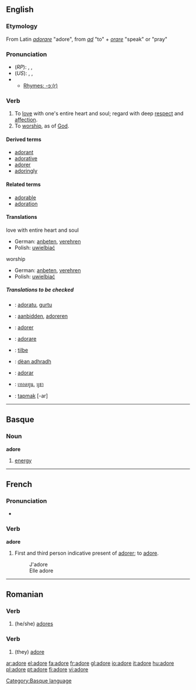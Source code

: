 {{see|adoré}}
==English==

===Etymology===
From Latin ''[[adorare]]'' "adore", from ''[[ad]]'' "to" + ''[[orare]]'' "speak" or "pray"

===Pronunciation===
*(''RP''): {{AHD|ədô'}}, {{IPA|/əˈdɔː/}}, {{SAMPA|/@"dO:/}}
*(''US''): {{AHD|ədôr'}}, {{IPA|/əˈdɔːr/}}, {{SAMPA|/@"dO:r/}}
*{{audio|en-us-adore.ogg|Audio (US)}}
**[[rhymes:English:-ɔː(r)|Rhymes: -ɔː(r)]]

===Verb===
{{en-verb|ador|ing}}

# To [[love]] with one's entire heart and soul; regard with deep [[respect]] and [[affection]].
# To [[worship]], as of [[God]].

====Derived terms====
*[[adorant]]
*[[adorative]]
*[[adorer]]
*[[adoringly]]

====Related terms====
*[[adorable]]
*[[adoration]]

====Translations====
;love with entire heart and soul
*German: [[anbeten]], [[verehren]]
*Polish: [[uwielbiać]]
;worship
*German: [[anbeten]], [[verehren]]
*Polish: [[uwielbiać]]
=====Translations to be checked=====
{{checktrans}}

*{{ttbc|Basque}}: [[adoratu]], [[gurtu]]
*{{ttbc|Dutch}}: [[aanbidden]], [[adoreren]]
*{{ttbc|French}}: [[adorer]]
*{{ttbc|Italian}}: [[adorare]]

*{{ttbc|Norwegian}}: [[tilbe]]
*{{ttbc|Scottish Gaelic}}: [[dèan adhradh]]
*{{ttbc|Spanish}}: [[adorar]]
*{{ttbc|Thai}}: [[เทอดทูน]], [[บูชา]]
*{{ttbc|Turkish}}: [[tapmak]] [-ar]


----

==Basque==

===Noun===
'''adore'''

# [[energy]]

[[Category:Basque language]]

----

==French==

===Pronunciation===
*{{IPA|/a'doːr/}}

===Verb===
'''adore'''

# First and third person indicative present of [[adorer]]; to [[adore]].
#:J'adore
#:Elle adore

----

==Romanian==

===Verb===
{{ro-verbform|adora|person=3s|time=pres|tense=sub}}
#(he/she) [[adores]]

===Verb===
{{ro-verbform|adora|person=3p|time=pres|tense=sub}}
#(they) [[#English|adore]]

[[ar:adore]]
[[el:adore]]
[[fa:adore]]
[[fr:adore]]
[[gl:adore]]
[[io:adore]]
[[it:adore]]
[[hu:adore]]
[[pl:adore]]
[[pt:adore]]
[[fi:adore]]
[[vi:adore]]
